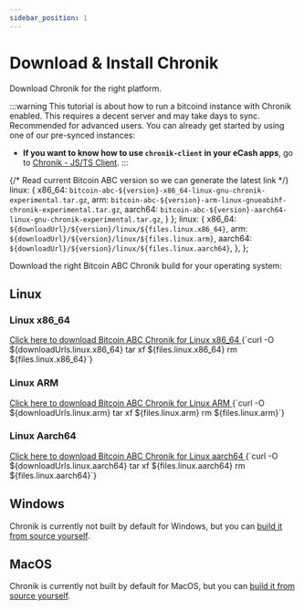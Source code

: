 ```yaml
---
sidebar_position: 1
---
```


# Download & Install Chronik

Download Chronik for the right platform.

:::warning
This tutorial is about how to run a bitcoind instance with Chronik enabled.
This requires a decent server and may take days to sync. Recommended for advanced users.
You can already get started by using one of our pre-synced instances:
- **If you want to know how to use `chronik-client` in your eCash apps**, go to [Chronik - JS/TS Client](../chronik-js/install).
:::


{/* Read current Bitcoin ABC version so we can generate the latest link */}
  linux: {
    x86_64: `bitcoin-abc-${version}-x86_64-linux-gnu-chronik-experimental.tar.gz`,
    arm: `bitcoin-abc-${version}-arm-linux-gnueabihf-chronik-experimental.tar.gz`,
    aarch64: `bitcoin-abc-${version}-aarch64-linux-gnu-chronik-experimental.tar.gz`,
  }
};
  linux: {
    x86_64: `${downloadUrl}/${version}/linux/${files.linux.x86_64}`,
    arm: `${downloadUrl}/${version}/linux/${files.linux.arm}`,
    aarch64: `${downloadUrl}/${version}/linux/${files.linux.aarch64}`,
  },
};

Download the right Bitcoin ABC Chronik build for your operating system:
## Linux
### Linux x86_64
<a href={downloadUrls.linux.x86_64}>
  Click here to download Bitcoin ABC Chronik for Linux x86_64
</a>

<CodeBlock language="bash">
  {`curl -O ${downloadUrls.linux.x86_64}
tar xf ${files.linux.x86_64}
rm ${files.linux.x86_64}`}
</CodeBlock>

### Linux ARM
<a href={downloadUrls.linux.x86_64}>
  Click here to download Bitcoin ABC Chronik for Linux ARM
</a>

<CodeBlock language="bash">
  {`curl -O ${downloadUrls.linux.arm}
tar xf ${files.linux.arm}
rm ${files.linux.arm}`}
</CodeBlock>

### Linux Aarch64
<a href={downloadUrls.linux.aarch64}>
  Click here to download Bitcoin ABC Chronik for Linux aarch64
</a>

<CodeBlock language="bash">
  {`curl -O ${downloadUrls.linux.aarch64}
tar xf ${files.linux.aarch64}
rm ${files.linux.aarch64}`}
</CodeBlock>

## Windows
Chronik is currently not built by default for Windows, but you can [build it from source yourself](build-chronik).

## MacOS
Chronik is currently not built by default for MacOS, but you can [build it from source yourself](build-chronik#macos).
